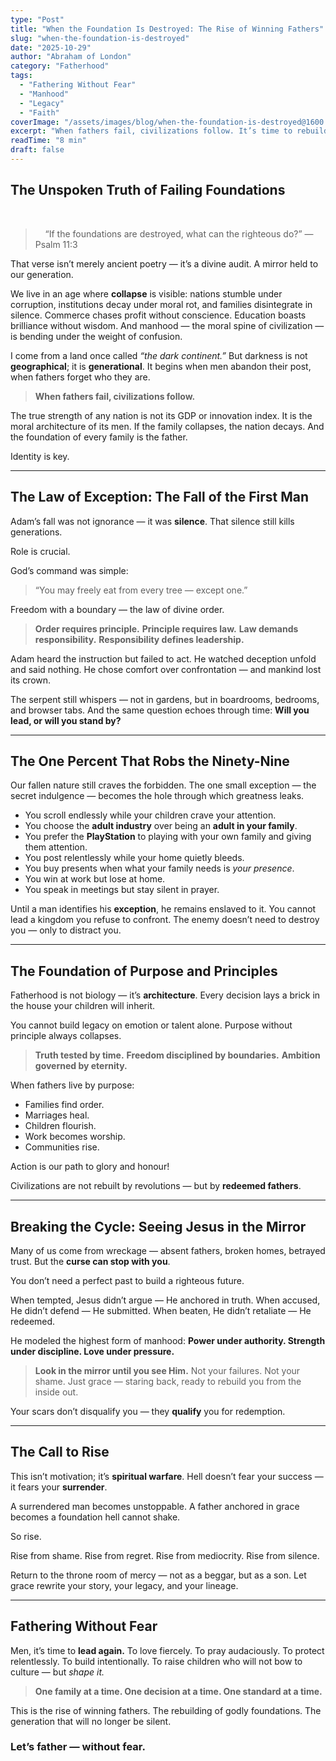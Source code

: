 ```yaml
---
type: "Post"
title: "When the Foundation Is Destroyed: The Rise of Winning Fathers"
slug: "when-the-foundation-is-destroyed"
date: "2025-10-29"
author: "Abraham of London"
category: "Fatherhood"
tags:
  - "Fathering Without Fear"
  - "Manhood"
  - "Legacy"
  - "Faith"
coverImage: "/assets/images/blog/when-the-foundation-is-destroyed@1600.jpg"
excerpt: "When fathers fail, civilizations follow. It’s time to rebuild the foundations of family, faith, and leadership."
readTime: "8 min"
draft: false
---
```


## The Unspoken Truth of Failing Foundations

<div className="relative mb-10">
  <blockquote className="border-l-4 border-softGold pl-6 italic text-xl font-light">
    “If the foundations are destroyed, what can the righteous do?” — Psalm 11:3
  </blockquote>
</div>

That verse isn’t merely ancient poetry — it’s a divine audit.
A mirror held to our generation.

We live in an age where **collapse** is visible: nations stumble under corruption, institutions decay under moral rot, and families disintegrate in silence.
Commerce chases profit without conscience.
Education boasts brilliance without wisdom.
And manhood — the moral spine of civilization — is bending under the weight of confusion.

I come from a land once called *“the dark continent.”*
But darkness is not **geographical**; it is **generational**.
It begins when men abandon their post, when fathers forget who they are.

> **When fathers fail, civilizations follow.**

The true strength of any nation is not its GDP or innovation index.
It is the moral architecture of its men.
If the family collapses, the nation decays.
And the foundation of every family is the father.

Identity is key.

---

## The Law of Exception: The Fall of the First Man

Adam’s fall was not ignorance — it was **silence**.
That silence still kills generations.

Role is crucial.

God’s command was simple:
> “You may freely eat from every tree — except one.”

Freedom with a boundary — the law of divine order.

> **Order requires principle.**
> **Principle requires law.**
> **Law demands responsibility.**
> **Responsibility defines leadership.**

Adam heard the instruction but failed to act.
He watched deception unfold and said nothing.
He chose comfort over confrontation — and mankind lost its crown.

The serpent still whispers — not in gardens, but in boardrooms, bedrooms, and browser tabs.
And the same question echoes through time:
**Will you lead, or will you stand by?**

---

## The One Percent That Robs the Ninety-Nine

Our fallen nature still craves the forbidden.
The one small exception — the secret indulgence — becomes the hole through which greatness leaks.

* You scroll endlessly while your children crave your attention.
* You choose the **adult industry** over being an **adult in your family**.
* You prefer the **PlayStation** to playing with your own family and giving them attention.
* You post relentlessly while your home quietly bleeds.
* You buy presents when what your family needs is *your presence*.
* You win at work but lose at home.
* You speak in meetings but stay silent in prayer.

Until a man identifies his **exception**, he remains enslaved to it.
You cannot lead a kingdom you refuse to confront.
The enemy doesn’t need to destroy you — only to distract you.

---

## The Foundation of Purpose and Principles

Fatherhood is not biology — it’s **architecture**.
Every decision lays a brick in the house your children will inherit.

You cannot build legacy on emotion or talent alone.
Purpose without principle always collapses.

> **Truth tested by time.**
> **Freedom disciplined by boundaries.**
> **Ambition governed by eternity.**

When fathers live by purpose:

* Families find order.
* Marriages heal.
* Children flourish.
* Work becomes worship.
* Communities rise.

Action is our path to glory and honour!

Civilizations are not rebuilt by revolutions — but by **redeemed fathers**.

---

## Breaking the Cycle: Seeing Jesus in the Mirror

Many of us come from wreckage — absent fathers, broken homes, betrayed trust.
But the **curse can stop with you**.

You don’t need a perfect past to build a righteous future.

When tempted, Jesus didn’t argue — He anchored in truth.
When accused, He didn’t defend — He submitted.
When beaten, He didn’t retaliate — He redeemed.

He modeled the highest form of manhood:
**Power under authority. Strength under discipline. Love under pressure.**

> **Look in the mirror until you see Him.**
> Not your failures. Not your shame.
> Just grace — staring back, ready to rebuild you from the inside out.

Your scars don’t disqualify you — they **qualify** you for redemption.

---

## The Call to Rise

This isn’t motivation; it’s **spiritual warfare**.
Hell doesn’t fear your success — it fears your **surrender**.

A surrendered man becomes unstoppable.
A father anchored in grace becomes a foundation hell cannot shake.

So rise.

Rise from shame.
Rise from regret.
Rise from mediocrity.
Rise from silence.

Return to the throne room of mercy — not as a beggar, but as a son.
Let grace rewrite your story, your legacy, and your lineage.

---

## Fathering Without Fear

Men, it’s time to **lead again.**
To love fiercely.
To pray audaciously.
To protect relentlessly.
To build intentionally.
To raise children who will not bow to culture — but *shape it.*

> **One family at a time.
> One decision at a time.
> One standard at a time.**

This is the rise of winning fathers.
The rebuilding of godly foundations.
The generation that will no longer be silent.

<div className="text-center mt-12">
  <h3 className="text-2xl font-semibold text-softGold">Let’s father — without fear.</h3>
</div>